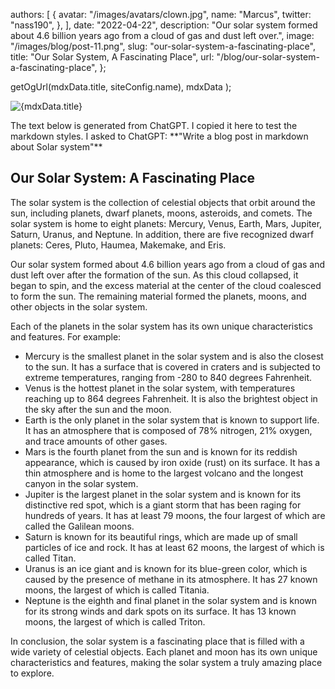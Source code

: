 
  authors: [
    {
      avatar: "/images/avatars/clown.jpg",
      name: "Marcus",
      twitter: "nass190",
    },
  ],
  date: "2022-04-22",
  description:
    "Our solar system formed about 4.6 billion years ago from a cloud of gas and dust left over.",
  image: "/images/blog/post-11.png",
  slug: "our-solar-system-a-fascinating-place",
  title: "Our Solar System, A Fascinating Place",
  url: "/blog/our-solar-system-a-fascinating-place",
};

  getOgUrl(mdxData.title, siteConfig.name),
  mdxData
);

<PostHeader post={mdxData} />

<img
  src={mdxData.image}
  alt={mdxData.title}
  width={720}
  height={720}
  className="rounded-md border bg-slate-800 transition-colors"
  priority="true"
/>

<Callout>
  The text below is generated from ChatGPT. I copied it here to test the
  markdown styles. I asked to ChatGPT: **"Write a blog post in markdown about
  Solar system"**
</Callout>

## Our Solar System: A Fascinating Place

The solar system is the collection of celestial objects that orbit around the sun, including planets, dwarf planets, moons, asteroids, and comets. The solar system is home to eight planets: Mercury, Venus, Earth, Mars, Jupiter, Saturn, Uranus, and Neptune. In addition, there are five recognized dwarf planets: Ceres, Pluto, Haumea, Makemake, and Eris.

Our solar system formed about 4.6 billion years ago from a cloud of gas and dust left over after the formation of the sun. As this cloud collapsed, it began to spin, and the excess material at the center of the cloud coalesced to form the sun. The remaining material formed the planets, moons, and other objects in the solar system.

Each of the planets in the solar system has its own unique characteristics and features. For example:

- Mercury is the smallest planet in the solar system and is also the closest to the sun. It has a surface that is covered in craters and is subjected to extreme temperatures, ranging from -280 to 840 degrees Fahrenheit.
- Venus is the hottest planet in the solar system, with temperatures reaching up to 864 degrees Fahrenheit. It is also the brightest object in the sky after the sun and the moon.
- Earth is the only planet in the solar system that is known to support life. It has an atmosphere that is composed of 78% nitrogen, 21% oxygen, and trace amounts of other gases.
- Mars is the fourth planet from the sun and is known for its reddish appearance, which is caused by iron oxide (rust) on its surface. It has a thin atmosphere and is home to the largest volcano and the longest canyon in the solar system.
- Jupiter is the largest planet in the solar system and is known for its distinctive red spot, which is a giant storm that has been raging for hundreds of years. It has at least 79 moons, the four largest of which are called the Galilean moons.
- Saturn is known for its beautiful rings, which are made up of small particles of ice and rock. It has at least 62 moons, the largest of which is called Titan.
- Uranus is an ice giant and is known for its blue-green color, which is caused by the presence of methane in its atmosphere. It has 27 known moons, the largest of which is called Titania.
- Neptune is the eighth and final planet in the solar system and is known for its strong winds and dark spots on its surface. It has 13 known moons, the largest of which is called Triton.

In conclusion, the solar system is a fascinating place that is filled with a wide variety of celestial objects. Each planet and moon has its own unique characteristics and features, making the solar system a truly amazing place to explore.
